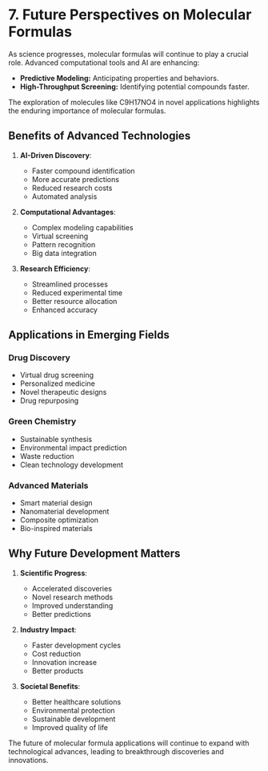 # 7. Future Perspectives on Molecular Formulas
As science progresses, molecular formulas will continue to play a crucial role. Advanced computational tools and AI are enhancing:

- **Predictive Modeling:** Anticipating properties and behaviors.
- **High-Throughput Screening:** Identifying potential compounds faster.

The exploration of molecules like C9H17NO4 in novel applications highlights the enduring importance of molecular formulas.

## Benefits of Advanced Technologies

1. **AI-Driven Discovery**:
   - Faster compound identification
   - More accurate predictions
   - Reduced research costs
   - Automated analysis

2. **Computational Advantages**:
   - Complex modeling capabilities
   - Virtual screening
   - Pattern recognition
   - Big data integration

3. **Research Efficiency**:
   - Streamlined processes
   - Reduced experimental time
   - Better resource allocation
   - Enhanced accuracy

## Applications in Emerging Fields

### Drug Discovery
- Virtual drug screening
- Personalized medicine
- Novel therapeutic designs
- Drug repurposing

### Green Chemistry
- Sustainable synthesis
- Environmental impact prediction
- Waste reduction
- Clean technology development

### Advanced Materials
- Smart material design
- Nanomaterial development
- Composite optimization
- Bio-inspired materials

## Why Future Development Matters

1. **Scientific Progress**:
   - Accelerated discoveries
   - Novel research methods
   - Improved understanding
   - Better predictions

2. **Industry Impact**:
   - Faster development cycles
   - Cost reduction
   - Innovation increase
   - Better products

3. **Societal Benefits**:
   - Better healthcare solutions
   - Environmental protection
   - Sustainable development
   - Improved quality of life

The future of molecular formula applications will continue to expand with technological advances, leading to breakthrough discoveries and innovations.
